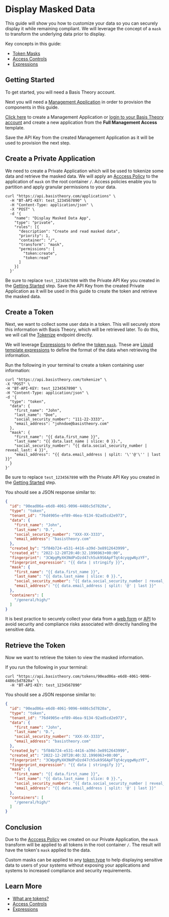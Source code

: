 
# Display Masked Data

This guide will show you how to customize your data so you can securely display it while remaining compliant. We will leverage the concept of a `mask` to transform the underlying data prior to display.

Key concepts in this guide:

- [Token Masks](/docs/concepts/what-are-tokens#masking)
- [Access Controls](/docs/concepts/access-controls)
- [Expressions](/docs/expressions)

## Getting Started

To get started, you will need a Basis Theory account.

<AuthButtons />

Next you will need a [Management Application](/docs/api/applications#application-types) in order to provision the components in this guide.

[Click here](https://portal.basistheory.com/applications/create?application_template_id=931b306f-6be7-405d-9a8d-1442a99dd2d7) to create a Management Application or [login to your Basis Theory account](https://portal.basistheory.com/applications) and create a new application from the **Full Management Access** template.

<Alert>
  Save the API Key from the created Management Application as it will be used to provision the next step.
</Alert>

## Create a Private Application

We need to create a Private Application which will be used to tokenize some data and retrieve the masked data. We will apply an [Acccess Policy](/docs/concepts/access-controls) to the application of `mask` on the root container `/`.
Access policies enable you to partition and apply granular permissions to your data.

```shell showLineNumbers
curl "https://api.basistheory.com/applications" \
  -H "BT-API-KEY: test_1234567890" \
  -H "Content-Type: application/json" \
  -X "POST" \
  -d '{
    "name": "Display Masked Data App",
    "type": "private",
    "rules": [{
      "description": "Create and read masked data",
      "priority": 1,
      "container": "/",
      "transform": "mask",
      "permissions": [
        "token:create",
        "token:read"
      ]
    }]
  }'
```

<Alert>
  Be sure to replace <code>test_1234567890</code> with the Private API Key you created in the <a href="#getting-started">Getting Started</a> step.
</Alert>

<Alert>
  Save the API Key from the created Private Application as it will be used in this guide to create the token and retrieve the masked data.
</Alert>

## Create a Token

Next, we want to collect some user data in a token. This will securely store this information with Basis Theory, which will be retrieved later. To do this, we will call the [Tokenize](/docs/api/tokens/tokenize) endpoint directly.

We will leverage [Expressions](/docs/expressions) to define the [token `mask`](/docs/concepts/what-are-tokens#masking). These are [Liquid template expressions](/docs/expressions#language) to define the format of the data when retrieving the information.

Run the following in your terminal to create a token containing user information:

```shell showLineNumbers
curl "https://api.basistheory.com/tokenize" \
-X "POST" \
-H "BT-API-KEY: test_1234567890" \
-H "Content-Type: application/json" \
-d '{
  "type": "token",
  "data": {
    "first_name": "John",
    "last_name": "Doe",
    "social_security_number": "111-22-3333",
    "email_address": "johndoe@basistheory.com"
  },
  "mask": {
    "first_name": "{{ data.first_name }}",
    "last_name": "{{ data.last_name | slice: 0 }}.",
    "social_security_number": "{{ data.social_security_number | reveal_last: 4 }}",
    "email_address": "{{ data.email_address | split: '\''@'\'' | last }}"
  }
}'
```

<Alert>
  Be sure to replace <code>test_1234567890</code> with the Private API Key you created in the <a href="#getting-started">Getting Started</a> step.
</Alert>

You should see a JSON response similar to:

```json showLineNumbers
{
  "id": "90ead06a-e6d8-4061-9096-4486c5d7820a",
  "type": "token",
  "tenant_id": "76d4905e-ef89-46ea-9134-92ad5cd2e973",
  "data": {
    "first_name": "John",
    "last_name": "D.",
    "social_security_number": "XXX-XX-3333",
    "email_address": "basistheory.com"
  },
  "created_by": "5f84b724-e531-4416-a39d-3e8912643999",
  "created_at": "2022-12-20T20:40:32.1996963+00:00",
  "fingerprint": "3CWpgMyXH3NdPxDzd47ch5uk9S6ApFTqt4cyqgwNyzYF",
  "fingerprint_expression": "{{ data | stringify }}",
  "mask": {
    "first_name": "{{ data.first_name }}",
    "last_name": "{{ data.last_name | slice: 0 }}.",
    "social_security_number": "{{ data.social_security_number | reveal_last: 4 }}",
    "email_address": "{{ data.email_address | split: '@' | last }}"
  },
  "containers": [
    "/general/high/"
  ]
}
```

<Alert type={Alerts.INFO}>
  It is best practice to securely collect your data from a <a href="/docs/guides/collect/collect-data-from-web">web form</a> or <a href="/docs/guides/collect/collect-inbound-sensitive-data">API</a> to avoid security and compliance risks associated with directly handling the sensitive data.
</Alert>

## Retrieve the Token

Now we want to retrieve the token to view the masked information.

If you run the following in your terminal:

```shell showLineNumbers
curl "https://api.basistheory.com/tokens/90ead06a-e6d8-4061-9096-4486c5d7820a" \
  -H "BT-API-KEY: test_1234567890"
```

You should see a JSON response similar to:

```json showLineNumbers
{
  "id": "90ead06a-e6d8-4061-9096-4486c5d7820a",
  "type": "token",
  "tenant_id": "76d4905e-ef89-46ea-9134-92ad5cd2e973",
  "data": {
    "first_name": "John",
    "last_name": "D.",
    "social_security_number": "XXX-XX-3333",
    "email_address": "basistheory.com"
  },
  "created_by": "5f84b724-e531-4416-a39d-3e8912643999",
  "created_at": "2022-12-20T20:40:32.1996963+00:00",
  "fingerprint": "3CWpgMyXH3NdPxDzd47ch5uk9S6ApFTqt4cyqgwNyzYF",
  "fingerprint_expression": "{{ data | stringify }}",
  "mask": {
    "first_name": "{{ data.first_name }}",
    "last_name": "{{ data.last_name | slice: 0 }}.",
    "social_security_number": "{{ data.social_security_number | reveal_last: 4 }}",
    "email_address": "{{ data.email_address | split: '@' | last }}"
  },
  "containers": [
    "/general/high/"
  ]
}
```

## Conclusion

Due to the [Acccess Policy](/docs/concepts/access-controls) we created on our Private Application, the `mask` transform  will be applied to all tokens in the root container `/`. The result will have the token's `mask` applied to the data.

Custom masks can be applied to any [token type](/docs/api/tokens/token-types) to help displaying sensitive data to users of your systems without exposing your applications and systems to increased compliance and security requirements.

## Learn More

- [What are tokens?](/docs/concepts/what-are-tokens)
- [Access Controls](/docs/concepts/access-controls)
- [Expressions](/docs/expressions)
